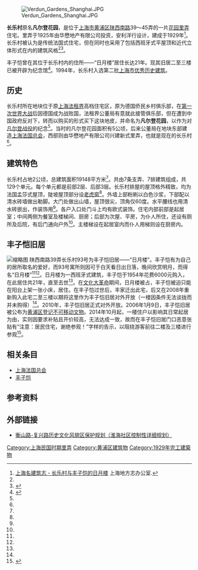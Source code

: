 {{Infobox Modern Building
|image             = Verdun Gardens Shanghai 2.JPG
|caption           = 长乐村主入口
|name              = 长乐村
|location_town     = [[上海市|上海市]][[黄浦区|黄浦区]][[陕西南路_(上海)|陕西南路]]39～45弄
|owner = 
|architect         = 安利洋行
|client            = 
|construction_start_date= 1925年
|completion_date   = 1929年
|cost              = 
|style             = 
}}
[[File:Verdun_Gardens_Shanghai.JPG|thumb]]

'''长乐村'''原名'''凡尔登花园'''，是位于[[上海市|上海市]][[黄浦区|黄浦区]][[陕西南路_(上海)|陕西南路]]39～45弄的一片[[里弄#花园里弄|花园里弄]]住宅。里弄于1925年由华懋地产有限公司投资，安利洋行设计，建成于1929年<ref name="花园里弄">[http://shtong.gov.cn/newsite/node2/node71994/node81772/node81776/node81788/userobject1ai109110.html 上海名建筑志 - 长乐村与丰子恺的日月楼] {{Wayback|url=http://shtong.gov.cn/newsite/node2/node71994/node81772/node81776/node81788/userobject1ai109110.html |date=20200218190752 }} 上海地方志办公室.</ref>。长乐村被认为是传统法国式住宅，但在同时也采用了包括西班牙式平屋顶和近代立体形式在内的建筑风格<ref name="花园里弄"/><ref name="lp">{{Cite book |title = 透视上海近代建筑 |publisher = 上海古籍出版社 |pages =  | ISBN = 9787532536764 | accessdate = 2015-01-21 | url = }}</ref>。

丰子恺曾在其位于长乐村内的住所——“日月楼”居住长达21年。现其旧居二至三楼已被开辟为纪念馆<ref name="腾讯大申网">{{Cite web |title = 丰子恺旧居：上海的“凡尔登花园” |url = http://sh.qq.com/a/20130911/012938.htm#p=3 |publisher = 腾讯大申网 |date = 2013-09-11 |accessdate = 2015-01-21 |archive-date = 2019-06-29 |archive-url = https://web.archive.org/web/20190629035949/https://sh.qq.com/a/20130911/012938.htm#p=3 |dead-url = no }}</ref>。1994年，长乐村入选第二批[[上海市优秀历史建筑|上海市优秀历史建筑]]。

== 历史 ==
长乐村所在地块位于原[[上海法租界|上海法租界]]高档住宅区，原为德国侨民乡村俱乐部，在[[第一次世界大战|第一次世界大战]]后因德国成为战败国，法租界公董局有意就此接管俱乐部，但在遭到中国政府反对下，转而以购买的形式买下这块地皮，并命名为'''凡尔登花园'''，以作为对[[凡尔登战役|凡尔登战役]]的纪念<ref name="lp"/>。当时的凡尔登花园面积有5公顷，后来公董局在地块东部建造[[花园饭店|上海法国总会]]，西部则由华懋地产有限公司兴建新式里弄，也就是现在的长乐村<ref name="花园里弄"/>。

== 建筑特色 ==
长乐村占地2公顷，总建筑面积19148平方米<ref name="花园里弄"/>。共由7条支弄、7排建筑组成，共129个单元。每个单元都是前部2层、后部3层。长乐村排屋的屋顶格外精致，均为法国孟莎式屋顶，陡坡屋顶部分设[[老虎窗|老虎窗]]<ref name="lp"/>。外墙上部粉刷以白色沙浆，下部配以清水砖墙做出勒脚。大门处做出山墙，屋顶很尖，顶角仅60度。水平腰线也用清水砖嵌出，作装饰用<ref name="lp"/>。各户入口处门斗上均有欧式装饰。住宅内部前部是起居室；中间两侧为餐室及楼梯间、厨房；后部为次屋、平房，为仆人所住，还设有厕所及后院，有后门通向户外<ref name="lp"/>。主楼梯设在起居室内而仆人用梯则设在厨房内。

== 丰子恺旧居 ==
[[File:Fengzikai_Jiuju.JPG|缩略图]]
陕西南路39弄长乐村93号为丰子恺旧居——“日月楼”。丰子恺有为自己的居所取名的爱好，而93号寓所则因可于白天看日出日落，晚间欣赏明月，而得名“日月楼”<ref name="腾讯大申网"/><ref name="花园里弄"/>。日月楼为一西班牙式建筑，丰子恺于1954年花费6000元购入，在此居住共21年，直至去世<ref name="花园里弄"/>。在[[文化大革命|文化大革命]]期间，日月楼被占，丰子恺被迫只能在阳台上架一张小床，居住。在丰子恺过世后，丰家迁出此宅，后又在2008年重新购入此宅二至三楼以期将这里作为丰子恺旧居对外开放（一楼因条件无法谈拢而并未购得）<ref name="腾讯大申网"/>。2010年，丰子恺旧居正式对外开放。2006年1月9日，丰子恺旧居被公布为[[黄浦区文物保护单位#黄浦区登记不可移动文物|黄浦区登记不可移动文物]]。2014年10月起，一楼住户以影响其日常起居为由，实则因要求补贴且开价较高，无法达成一致，故而在丰子恺旧居门口恶意张贴有“注意：居民住宅，谢绝参观！”字样的告示，以阻挠游客前往二楼及三楼进行参观<ref>{{Cite web |url=http://www.chinanews.com/cul/2014/10-21/6702059.shtml |title=中国新闻网→新闻中心→文化新闻丰子恺旧居暂停开放 因一楼居民反对 |access-date=2015-03-31 |archive-date=2019-06-09 |archive-url=https://web.archive.org/web/20190609133614/http://www.chinanews.com/cul/2014/10-21/6702059.shtml |dead-url=no }}</ref>。

== 相关条目 ==
* [[花园饭店|上海法国总会]]
* [[丰子恺|丰子恺]]

== 参考资料 ==
{{reflist}}

== 外部链接 ==
{{Commonscat|Verdun Gardens}}
*[http://ghzyj.sh.gov.cn/ghsp/ghsp/hp/201306/P020130605602283752555.pdf 衡山路-复兴路历史文化风貌区保护规划（淮海社区控制性详细规划）]{{Wayback|url=http://ghzyj.sh.gov.cn/ghsp/ghsp/hp/201306/P020130605602283752555.pdf |date=20190524084838 }}
{{上海市第二批优秀历史建筑}}

[[Category:上海民国时期里弄|Category:上海民国时期里弄]]
[[Category:黄浦区建筑物|Category:黄浦区建筑物]]
[[Category:1929年完工建築物|Category:1929年完工建築物]]